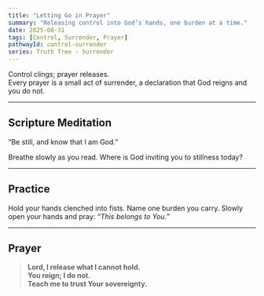 ```yaml
---
title: "Letting Go in Prayer"
summary: "Releasing control into God’s hands, one burden at a time."
date: 2025-08-31
tags: [Control, Surrender, Prayer]
pathwayId: control-surrender
series: Truth Tree - Surrender
---
```


Control clings; prayer releases.  
Every prayer is a small act of surrender, a declaration that God reigns and you do not.  

---

## Scripture Meditation

<Scripture refText="Psalm 46:10">
  “Be still, and know that I am God.”
</Scripture>

Breathe slowly as you read. Where is God inviting you to stillness today?

---

## Practice

Hold your hands clenched into fists. Name one burden you carry. Slowly open your hands and pray: *“This belongs to You.”*

---

## Prayer

> **Lord, I release what I cannot hold.  
> You reign; I do not.  
> Teach me to trust Your sovereignty.**

